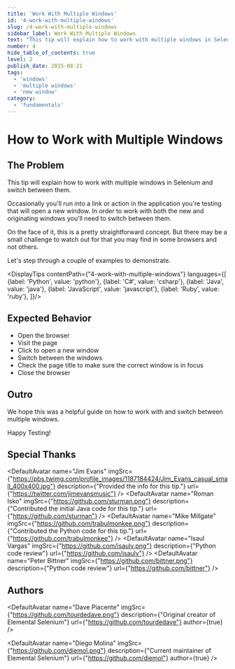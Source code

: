 ```yaml
---
title: 'Work With Multiple Windows'
id: '4-work-with-multiple-windows'
slug: /4-work-with-multiple-windows
sidebar_label: Work With Multiple Windows
text: "This tip will explain how to work with multiple windows in Selenium and switch between them."
number: 4
hide_table_of_contents: true
level: 2
publish_date: 2015-08-21
tags:
  - 'windows'
  - 'multiple windows'
  - 'new window'
category:
  - 'fundamentals'
---
```


# How to Work with Multiple Windows

## The Problem

This tip will explain how to work with multiple windows in Selenium and switch between them.

Occasionally you'll run into a link or action in the application you're testing that will open a new window. In order
to work with both the new and originating windows you'll need to switch between them.

On the face of it, this is a pretty straightforward concept. But there may be a small challenge to watch out for
that you may find in some browsers and not others.

Let's step through a couple of examples to demonstrate.



<DisplayTips contentPath={"4-work-with-multiple-windows"} languages={[
    {label: 'Python', value: 'python'},
    {label: 'C#', value: 'csharp'},
    {label: 'Java', value: 'java'},
    {label: 'JavaScript', value: 'javascript'},
    {label: 'Ruby', value: 'ruby'},
]}/>

## Expected Behavior

- Open the browser
- Visit the page
- Click to open a new window
- Switch between the windows
- Check the page title to make sure the correct window is in focus
- Close the browser

## Outro

We hope this was a helpful guide on how to work with and switch between multiple windows.

Happy Testing!

## Special Thanks


<DefaultAvatar
    name="Jim Evans"
    imgSrc={"https://pbs.twimg.com/profile_images/1187184424/Jim_Evans_casual_small_400x400.jpg"}
    description={"Provided the info for this tip."}
    url={"https://twitter.com/jimevansmusic"}
/>
<DefaultAvatar
    name="Roman Isko"
    imgSrc={"https://github.com/sturman.png"}
    description={"Contributed the initial Java code for this tip."}
    url={"https://github.com/sturman"}
/>
<DefaultAvatar
    name="Mike Millgate"
    imgSrc={"https://github.com/trabulmonkee.png"}
    description={"Contributed the Python code for this tip."}
    url={"https://github.com/trabulmonkee"}
/>
<DefaultAvatar
    name="Isaul Vargas"
    imgSrc={"https://github.com/isaulv.png"}
    description={"Python code review"}
    url={"https://github.com/isaulv"}
/>
<DefaultAvatar
    name="Peter Bittner"
    imgSrc={"https://github.com/bittner.png"}
    description={"Python code review"}
    url={"https://github.com/bittner"}
/>

## Authors

<DefaultAvatar
    name="Dave Piacente"
    imgSrc={"https://github.com/tourdedave.png"}
    description={"Original creator of Elemental Selenium"}
    url={"https://github.com/tourdedave"}
    author={true}
/>

<DefaultAvatar
    name="Diego Molina"
    imgSrc={"https://github.com/diemol.png"}
    description={"Current maintainer of Elemental Selenium"}
    url={"https://github.com/diemol"}
    author={true}
/>

